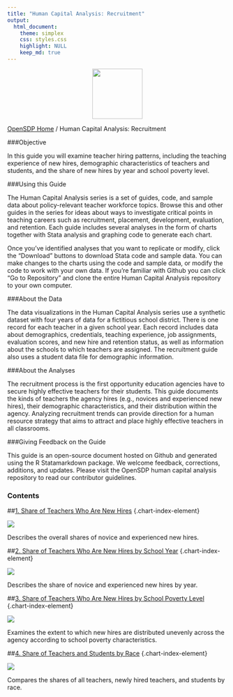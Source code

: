 ```yaml
---
title: "Human Capital Analysis: Recruitment"
output: 
  html_document:
    theme: simplex
    css: styles.css
    highlight: NULL
    keep_md: true
---
```


<div class="navbar navbar-default navbar-fixed-top" id="logo">
<div class="container">
<img src="OpenSDP-Banner_crimson.jpg" style="display: block; margin: 0 auto; height: 115px;">
</div>
</div>

[OpenSDP Home](opensdp.github.io)  /  Human Capital Analysis: Recruitment

###Objective

In this guide you will examine teacher hiring patterns, including the teaching experience of new hires, demographic characteristics of teachers and students, and the share of new hires by year and school poverty level.

###Using this Guide

The Human Capital Analysis series is a set of guides, code, and sample data about policy-relevant teacher workforce topics. Browse this and other guides in the series for ideas about ways to investigate critical points in teaching careers such as recruitment, placement, development, evaluation, and retention. Each guide includes several analyses in the form of charts together with Stata analysis and graphing code to generate each chart.

Once you've identified analyses that you want to replicate or modify, click the "Download" buttons to download Stata code and sample data. You can make changes to the charts using the code and sample data, or modify the code to work with your own data. If you're familiar with Github you can click "Go to Repository" and clone the entire Human Capital Analysis repository to your own computer.

###About the Data

The data visualizations in the Human Capital Analysis series use a synthetic dataset with four years of data for a fictitious school district. There is one record for each teacher in a given school year. Each record includes data about demographics, credentials, teaching experience, job assignments, evaluation scores, and new hire and retention status, as well as information about the schools to which teachers are assigned. The recruitment guide also uses a student data file for demographic information.

###About the Analyses

The recruitment process is the first opportunity education agencies have to secure highly effective teachers for their students. This guide documents the kinds of teachers the agency hires (e.g., novices and experienced new hires), their demographic characteristics, and their distribution within the agency. Analyzing recruitment trends can provide direction for a human resource strategy that aims to attract and place highly effective teachers in all classrooms.

###Giving Feedback on the Guide

This guide is an open-source document hosted on Github and generated using the R Statamarkdown package. We welcome feedback, corrections, additions, and updates. Please visit the OpenSDP human capital analysis repository to read our contributor guidelines.

### Contents

##[1. Share of Teachers Who Are New Hires](Share_of_Teachers_Who_Are_New_Hires.html) {.chart-index-element}

[![](Share_of_Teachers_Who_Are_New_Hires.png)](Share_of_Teachers_Who_Are_New_Hires.html)

Describes the overall shares of novice and experienced new hires.

##[2. Share of Teachers Who Are New Hires by School Year](Share_of_Teachers_Who_Are_New_Hires_by_School_Year.html) {.chart-index-element}

[![](Share_of_Teachers_Who_Are_New_Hires_by_School_Year.png)](Share_of_Teachers_Who_Are_New_Hires_by_School_Year.html)

Describes the share of novice and experienced new hires by year.

##[3. Share of Teachers Who Are New Hires by School Poverty Level](Share_of_Teachers_Who_Are_New_Hires_by_School_Poverty_Level.html) {.chart-index-element}

[![](Share_of_Teachers_Who_Are_New_Hires_by_School_Poverty_Level.png)](Share_of_Teachers_Who_Are_New_Hires_by_School_Poverty_Level.html)

Examines the extent to which new hires are distributed unevenly across the agency according to school poverty characteristics.

##[4. Share of Teachers and Students by Race](Share_of_Teachers_and_Students_by_Race.html) {.chart-index-element}

[![](Share_of_Teachers_and_Students_by_Race.png)](Share_of_Teachers_and_Students_by_Race.html)

Compares the shares of all teachers, newly hired teachers, and students by race.




